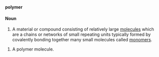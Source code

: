 '''polymer'''

====Noun====

#A material or compound consisting of relatively large [[molecule]]s which are a chains or networks of small repeating units typically formed by covalently bonding together many small molecules called [[monomer]]s.  

#A polymer molecule.